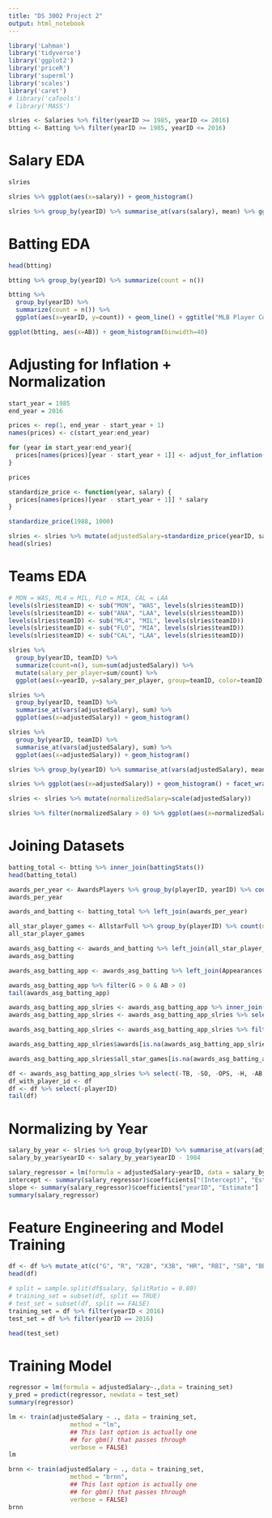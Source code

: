 ---
title: "DS 3002 Project 2"
output: html_notebook
---

```{r include=FALSE}
library('Lahman')
library('tidyverse')
library('ggplot2')
library('priceR')
library('superml')
library('scales')
library('caret')
# library('caTools')
# library('MASS')
```

```{r}
slries <- Salaries %>% filter(yearID >= 1985, yearID <= 2016)
btting <- Batting %>% filter(yearID >= 1985, yearID <= 2016)
```

# Salary EDA

```{r}
slries
```

```{r}
slries %>% ggplot(aes(x=salary)) + geom_histogram()

```

```{r}
slries %>% group_by(yearID) %>% summarise_at(vars(salary), mean) %>% ggplot(aes(x=yearID, y=salary)) + geom_line() + ggtitle("Average Salary of Baseball Players from 1985 to 2016") + xlab("Year") + ylab("Average Annual Salary") + scale_y_continuous(labels=scales::dollar_format())
```

# Batting EDA

```{r}
head(btting)
```

```{r}
btting %>% group_by(yearID) %>% summarize(count = n()) 
```

```{r}
btting %>% 
  group_by(yearID) %>% 
  summarize(count = n()) %>% 
  ggplot(aes(x=yearID, y=count)) + geom_line() + ggtitle("MLB Player Counts from 1985 to 2016") + xlab("Year") + ylab("Number of Players")
```
  
```{r}
ggplot(btting, aes(x=AB)) + geom_histogram(binwidth=40)
```

# Adjusting for Inflation + Normalization

```{r}
start_year = 1985
end_year = 2016

prices <- rep(1, end_year - start_year + 1)
names(prices) <- c(start_year:end_year)

for (year in start_year:end_year){
  prices[names(prices)[year - start_year + 1]] <- adjust_for_inflation(1, from_date = year, "US", to_date = end_year)
}

prices
```


```{r}
standardize_price <- function(year, salary) {
  prices[names(prices)[year - start_year + 1]] * salary
}

standardize_price(1988, 1000)
```

```{r}
slries <- slries %>% mutate(adjustedSalary=standardize_price(yearID, salary))
head(slries)
```

# Teams EDA

```{r}
# MON = WAS, ML4 = MIL, FLO = MIA, CAL = LAA
levels(slries$teamID) <- sub("MON", "WAS", levels(slries$teamID))
levels(slries$teamID) <- sub("ANA", "LAA", levels(slries$teamID))
levels(slries$teamID) <- sub("ML4", "MIL", levels(slries$teamID))
levels(slries$teamID) <- sub("FLO", "MIA", levels(slries$teamID))
levels(slries$teamID) <- sub("CAL", "LAA", levels(slries$teamID))
```

```{r}
slries %>% 
  group_by(yearID, teamID) %>% 
  summarize(count=n(), sum=sum(adjustedSalary)) %>% 
  mutate(salary_per_player=sum/count) %>% 
  ggplot(aes(x=yearID, y=salary_per_player, group=teamID, color=teamID)) + geom_line() + ggtitle("Average Salary per Player per Team from 1985 to 2016") + xlab("Year") + ylab("Average Annual Salary") + scale_y_continuous(labels=scales::dollar_format())
```


```{r}
slries %>% 
  group_by(yearID, teamID) %>%
  summarise_at(vars(adjustedSalary), sum) %>% 
  ggplot(aes(x=adjustedSalary)) + geom_histogram()
```

```{r}
slries %>% 
  group_by(yearID, teamID) %>% 
  summarise_at(vars(adjustedSalary), sum) %>% 
  ggplot(aes(x=adjustedSalary)) + geom_histogram()
```

```{r}
slries %>% group_by(yearID) %>% summarise_at(vars(adjustedSalary), mean) %>% ggplot(aes(x=yearID, y=adjustedSalary)) + geom_line() + ggtitle("Average Adjusted Salary of Baseball Players from 1985 to 2016") + xlab("Year") + ylab("Average Annual Adjusted Salary") + scale_y_continuous(labels=scales::dollar_format())
```

```{r}
slries %>% ggplot(aes(x=adjustedSalary)) + geom_histogram() + facet_wrap(~teamID)
```

```{r}
slries <- slries %>% mutate(normalizedSalary=scale(adjustedSalary))
```

```{r}
slries %>% filter(normalizedSalary > 0) %>% ggplot(aes(x=normalizedSalary)) + geom_histogram() + facet_wrap(~teamID)
```

# Joining Datasets
```{r}
batting_total <- btting %>% inner_join(battingStats())
head(batting_total)
```

```{r}
awards_per_year <- AwardsPlayers %>% group_by(playerID, yearID) %>% count(name="awards")
awards_per_year
```

```{r}
awards_and_batting <- batting_total %>% left_join(awards_per_year)
```
```{r}
all_star_player_games <- AllstarFull %>% group_by(playerID) %>% count(name="all_star_games")
all_star_player_games
```

```{r}
awards_asg_batting <- awards_and_batting %>% left_join(all_star_player_games)
awards_asg_batting
```

```{r}
awards_asg_batting_app <- awards_asg_batting %>% left_join(Appearances %>% select(yearID, lgID, playerID, GS))
```

```{r}
awards_asg_batting_app %>% filter(G > 0 & AB > 0)
tail(awards_asg_batting_app)
```

```{r}
awards_asg_batting_app_slries <- awards_asg_batting_app %>% inner_join(slries)
awards_asg_batting_app_slries <- awards_asg_batting_app_slries %>% select(-IBB, -HBP, -GIDP, -CS, -stint, -PA, -SF, -SH, -salary, -normalizedSalary, -teamID, -lgID)
```

```{r}
awards_asg_batting_app_slries <- awards_asg_batting_app_slries %>% filter_at(vars(BA, OBP, OPS, SlugPct), all_vars(!is.na(.)))

```

```{r}
awards_asg_batting_app_slries$awards[is.na(awards_asg_batting_app_slries$awards)] <- 0
```

```{r}
awards_asg_batting_app_slries$all_star_games[is.na(awards_asg_batting_app_slries$all_star_games)] <- 0
```

```{r}
df <- awards_asg_batting_app_slries %>% select(-TB, -SO, -OPS, -H, -AB, -BABIP)
df_with_player_id <- df
df <- df %>% select(-playerID)
tail(df)
```

# Normalizing by Year
```{r}
salary_by_year <- slries %>% group_by(yearID) %>% summarise_at(vars(adjustedSalary), mean)
salary_by_year$yearID <- salary_by_year$yearID - 1984

salary_regressor = lm(formula = adjustedSalary~yearID, data = salary_by_year)
intercept <- summary(salary_regressor)$coefficients["(Intercept)", "Estimate"]
slope <- summary(salary_regressor)$coefficients["yearID", "Estimate"]
summary(salary_regressor)
```

# Feature Engineering and Model Training

```{r}
df <- df %>% mutate_at(c("G", "R", "X2B", "X3B", "HR", "RBI", "SB", "BB", "BA", "GS"), scale)
head(df)
```

```{r}
# split = sample.split(df$salary, SplitRatio = 0.80)
# training_set = subset(df, split == TRUE)
# test_set = subset(df, split == FALSE)
training_set = df %>% filter(yearID < 2016)
test_set = df %>% filter(yearID == 2016)
```

```{r}
head(test_set)
```


# Training Model
```{r eval=FALSE, include=FALSE}
regressor = lm(formula = adjustedSalary~.,data = training_set)
y_pred = predict(regressor, newdata = test_set)
summary(regressor)
```

```{r}
lm <- train(adjustedSalary ~ ., data = training_set, 
                 method = "lm",
                 ## This last option is actually one
                 ## for gbm() that passes through
                 verbose = FALSE)
lm
```

```{r}
brnn <- train(adjustedSalary ~ ., data = training_set, 
                 method = "brnn",
                 ## This last option is actually one
                 ## for gbm() that passes through
                 verbose = FALSE)
brnn
```